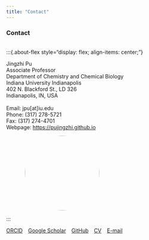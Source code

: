 ```yaml
---
title: "Contact"
---
```


### Contact ###

<br>
:::{.about-flex style="display: flex; align-items: center;"}

<div>
Jingzhi Pu  
Associate Professor  
Department of Chemistry and Chemical Biology  
Indiana University Indianapolis  
402 N. Blackford St., LD 326  
Indianapolis, IN, USA <br><br>
Email: jpu[at]iu.edu <br>
Phone: (317) 278-5721 <br>
Fax: (317) 274-4701 <br>
Webpage: [https://pujingzhi.github.io](https://pujingzhi.github.io) 
</div>

<div>
![](files/jpu_photo.png){width="200px" style="border-radius:50%; margin-left:50px; margin-right:20px;"}
</div>

:::

[ORCID](https://orcid.org/0000-0002-3042-335X) &ensp; [Google Scholar](https://scholar.google.com/citations?user=RlYang0AAAAJ&hl=en) &ensp; [GitHub](https://github.com/pujingzhi) &ensp; [CV](./files/JPu-CV.pdf) &ensp; [E-mail](mailto:jpu@iu.edu)

